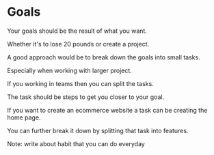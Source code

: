 # Goals

Your goals should be the result of what you want.

Whether it's to lose 20 pounds or create a project.

A good approach would be to break down the goals into small tasks.

Especially when working with larger project.

If you working in teams then you can split the tasks.

The task should be steps to get you closer to your goal.

If you want to create an ecommerce website a task can be creating the home page.

You can further break it down by splitting that task into features.

Note: write about habit that you can do everyday
